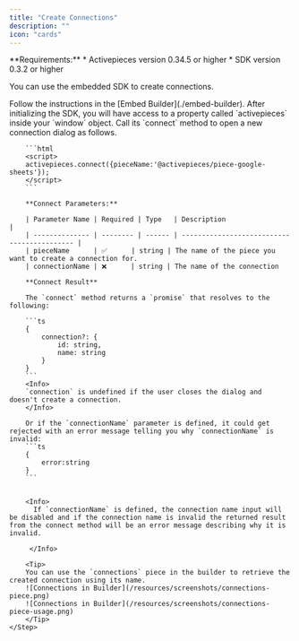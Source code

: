 ```yaml
---
title: "Create Connections"
description: ""
icon: "cards"
---
```


<Info>
**Requirements:**
* Activepieces version 0.34.5 or higher
* SDK version 0.3.2 or higher
</Info>

You can use the embedded SDK to create connections.

<Steps>
    <Step title="Initialize the SDK">
        Follow the instructions in the [Embed Builder](./embed-builder).
    </Step>
    <Step title="Call Connect Method">
        After initializing the SDK, you will have access to a property called `activepieces` inside your `window` object. Call its `connect` method to open a new connection dialog as follows.

        ```html
        <script> 
        activepieces.connect({pieceName:'@activepieces/piece-google-sheets'});
        </script>
        ```

        **Connect Parameters:**

        | Parameter Name | Required | Type   | Description                                 |
        | -------------- | -------- | ------ | ------------------------------------------- |
        | pieceName      | ✅      | string | The name of the piece you want to create a connection for.
        | connectionName | ❌      | string | The name of the connection

        **Connect Result**

        The `connect` method returns a `promise` that resolves to the following:

        ```ts
        {
            connection?: {
                id: string,
                name: string
            }
        }
        ```
        <Info>
        `connection` is undefined if the user closes the dialog and doesn't create a connection.
        </Info>

        Or if the `connectionName` parameter is defined, it could get rejected with an error message telling you why `connectionName` is invalid:
        ```ts
        {
            error:string
        }
        ```
        

        <Info>
          If `connectionName` is defined, the connection name input will be disabled and if the connection name is invalid the returned result from the connect method will be an error message describing why it is invalid.
        
         </Info>

        <Tip>
        You can use the `connections` piece in the builder to retrieve the created connection using its name.
        ![Connections in Builder](/resources/screenshots/connections-piece.png)
        ![Connections in Builder](/resources/screenshots/connections-piece-usage.png)
        </Tip>
    </Step>
</Steps>
